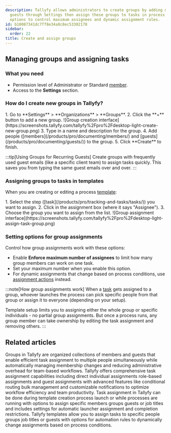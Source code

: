 ```yaml
---
description: Tallyfy allows administrators to create groups by adding members and
  guests through Settings then assign these groups to tasks in process templates with
  options to control maximum assignees and dynamic assignment rules.
id: b10087341dc7ff8e34a8c8ec53302178
sidebar:
  order: 22
title: Create and assign groups
---
```



## Managing groups and assigning tasks

### What you need
- Permission level of Administrator or Standard [member](/products/pro/documenting/members/).
- Access to the **Settings** section.

### How do I create new groups in Tallyfy?

<Steps>
1. Go to **Settings** > **Organizations** > **Groups**.
2. Click the **+** button to add a new group.
   ![Group creation interface](https://screenshots.tallyfy.com/tallyfy%2Fpro%2Fdesktop-light-create-new-group.png)
3. Type in a name and description for the group.
4. Add people ([members](/products/pro/documenting/members/) and [guests](/products/pro/documenting/guests/)) to the group.
5. Click **Create** to finish.
</Steps>

:::tip[Using Groups for Recurring Guests]
Create groups with frequently used guest emails (like a specific client team) to assign tasks quickly. This saves you from typing the same guest emails over and over.
:::

### Assigning groups to tasks in templates

When you are creating or editing a process [template](/products/pro/documenting/templates/):

<Steps>
1. Select the step ([task](/products/pro/tracking-and-tasks/tasks/)) you want to assign.
2. Click in the assignment box (where it says "Assignee").
3. Choose the group you want to assign from the list.
   ![Group assignment interface](https://screenshots.tallyfy.com/tallyfy%2Fpro%2Fdesktop-light-assign-task-group.png)
</Steps>

### Setting options for group assignments

Control how group assignments work with these options:

- Enable **Enforce maximum number of assignees** to limit how many group members can work on one task.
- Set your maximum number when you enable this option.
- For dynamic assignments that change based on process conditions, use [assignment actions](/products/pro/documenting/templates/automations/actions/asignment-actions/) instead.

:::note[How group assignments work]
When a [task](/products/pro/tracking-and-tasks/tasks/) gets assigned to a group, whoever launches the process can pick specific people from that group or assign it to everyone (depending on your setup).

Template setup limits you to assigning either the whole group or specific individuals - no partial group assignments. But once a process runs, any group member can take ownership by editing the task assignment and removing others.
:::


## Related articles
<CardGrid>
<LinkTitleCard header="<b>Documenting > Groups</b>" href="/products/pro/documenting/groups/" > Groups in Tallyfy are organized collections of members and guests that enable efficient task assignment to multiple people simultaneously while automatically managing membership changes and reducing administrative overhead for team-based workflows. </LinkTitleCard>
<LinkTitleCard header="<b>Tasks > Complete guide to task assignment options</b>" href="/products/pro/tracking-and-tasks/tasks/task-assignment-guide/" > Tallyfy offers comprehensive task assignment capabilities including direct individual assignments role-based assignments and guest assignments with advanced features like conditional routing bulk management and customizable notifications to optimize workflow efficiency and team productivity. </LinkTitleCard>
<LinkTitleCard header="<b>Edit Task > Assign members or guests after launching</b>" href="/products/pro/tracking-and-tasks/tasks/edit-task/how-can-i-assign-members-to-tasks-in-tallyfy/" > Task assignment in Tallyfy can be done during template creation process launch or while processes are running with options to assign specific members groups guests or job titles and includes settings for automatic launcher assignment and completion restrictions. </LinkTitleCard>
<LinkTitleCard header="<b>Edit Templates > Understanding assignment types</b>" href="/products/pro/documenting/templates/edit-templates/understanding-assignment-types/" > Tallyfy templates allow you to assign tasks to specific people groups job titles or guests with options for automation rules to dynamically change assignments based on process conditions. </LinkTitleCard>
</CardGrid>